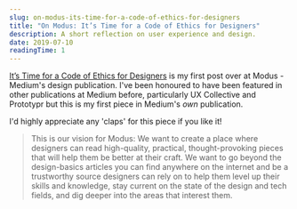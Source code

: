 ```yaml
---
slug: on-modus-its-time-for-a-code-of-ethics-for-designers
title: "On Modus: It’s Time for a Code of Ethics for Designers"
description: A short reflection on user experience and design.
date: 2019-07-10
readingTime: 1
---
```


<a href="https://modus.medium.com/designer-ethics-the-moral-implications-of-our-apps-f1d6bdb276e">It’s Time for a Code of Ethics for Designers</a> is my first post over at Modus - Medium's design publication. I've been honoured to have been featured in other publications at Medium before, particularly UX Collective and Prototypr but this is my first piece in Medium's _own_ publication.

I'd highly appreciate any 'claps' for this piece if you like it! 

>This is our vision for Modus: We want to create a place where designers can read high-quality, practical, thought-provoking pieces that will help them be better at their craft. We want to go beyond the design-basics articles you can find anywhere on the internet and be a trustworthy source designers can rely on to help them level up their skills and knowledge, stay current on the state of the design and tech fields, and dig deeper into the areas that interest them.